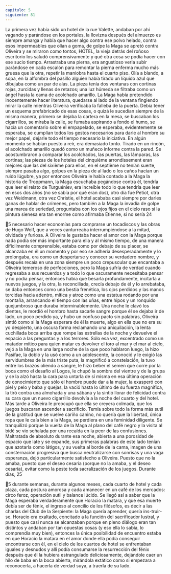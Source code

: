 ```yaml
---
capitulo: 5
siguiente: 81
---
```


La primera vez había sido un hotel de la rue Valette, andaban por ahí
vagando y parándose en los portales, la llovizna después del almuerzo es
siempre amarga y había que hacer algo contra ese polvo helado, contra esos
impermeables que olían a goma, de golpe la Maga se apretó contra Oliveira y se
miraron como tontos, HOTEL, la vieja detrás del roñoso escritorio los saludó
comprensivamente y qué otra cosa se podía hacer con ese sucio tiempo.
Arrastraba una pierna, era angustioso verla subir parándose en cada escalón
para remontar la pierna enferma mucho más gruesa que la otra, repetir la
maniobra hasta el cuarto piso. Olía a blando, a sopa, en la alfombra del pasillo
alguien había tirado un líquido azul que dibujaba como un par de alas. La pieza
tenía dos ventanas con cortinas rojas, zurcidas y llenas de retazos; una luz
húmeda se filtraba como un ángel hasta la cama de acolchado amarillo.
La Maga había pretendido inocentemente hacer literatura, quedarse al lado de
la ventana fingiendo mirar la calle mientras Oliveira verificaba la falleba de la
puerta. Debía tener un esquema prefabricado de esas cosas, o quizá le sucedían
siempre de la misma manera, primero se dejaba la cartera en la mesa, se
buscaban los cigarrillos, se miraba la calle, se fumaba aspirando a fondo el humo,
se hacía un comentario sobre el empapelado, se esperaba, evidentemente se
esperaba, se cumplían todos los gestos necesarios para darle al hombre su mejor
papel, dejarle todo el tiempo necesario la iniciativa. En algún momento se habían
puesto a reír, era demasiado tonto. Tirado en un rincón, el acolchado amarillo
quedó como un muñeco informe contra la pared.
Se acostumbraron a comparar los acolchados, las puertas, las lámparas, las
cortinas; las piezas de los hoteles del cinquième arrondissement eran mejores que
las del sixième para ellos, en el septième no tenían suerte, siempre pasaba algo,
golpes en la pieza de al lado o los caños hacían un ruido lúgubre, ya por entonces
Oliveira le había contado a la Maga la historia de Troppmann, la Maga
escuchaba pegándose contra él, tendría que leer el relato de Turguéniev, era
increíble todo lo que tendría que leer en esos dos años (no se sabía por qué eran
dos), otro día fue Petiot, otra vez Weidmann, otra vez Christie, el hotel acababa
casi siempre por darles ganas de hablar de crímenes, pero también a la Maga la
invadía de golpe una marea de seriedad, preguntaba con los ojos fijos en el cielo
raso si la pintura sienesa era tan enorme como afirmaba Etienne, si no sería
24

5
necesario hacer economías para comprarse un tocadiscos y las obras de Hugo
Wolf, que a veces canturreaba interrumpiéndose a la mitad, olvidada y furiosa. A
Oliveira le gustaba hacer el amor con la Maga porque nada podía ser más
importante para ella y al mismo tiempo, de una manera difícilmente
comprensible, estaba como por debajo de su placer, se alcanzaba en él un
momento y por eso se adhería desesperadamente y lo prolongaba, era como un
despertarse y conocer su verdadero nombre, y después recaía en una zona
siempre un poco crepuscular que encantaba a Oliveira temeroso de perfecciones,
pero la Maga sufría de verdad cuando regresaba a sus recuerdos y a todo lo que
oscuramente necesitaba pensar y no podía pensar, entonces había que besarla
profundamente, incitarla a nuevos juegos, y la otra, la reconciliada, crecía debajo
de él y lo arrebataba, se daba entonces como una bestia frenética, los ojos
perdidos y las manos torcidas hacia adentro, mítica y atroz como una estatua
rodando por una montaña, arrancando el tiempo con las uñas, entre hipos y un
ronquido quejumbroso que duraba interminablemente. Una noche le clavó los
dientes, le mordió el hombro hasta sacarle sangre porque él se dejaba ir de lado,
un poco perdido ya, y hubo un confuso pacto sin palabras, Oliveira sintió como
si la Maga esperara de él la muerte, algo en ella que no era su yo despierto, una
oscura forma reclamando una aniquilación, la lenta cuchillada boca arriba que
rompe las estrellas de la noche y devuelve el espacio a las preguntas y a los
terrores. Sólo esa vez, excentrado como un matador mítico para quien matar es
devolver el toro al mar y el mar al cielo, vejó a la Maga en una larga noche de la
que poco hablaron luego, la hizo Pasifae, la dobló y la usó como a un
adolescente, la conoció y le exigió las servidumbres de la más triste puta, la
magnificó a constelación, la tuvo entre los brazos oliendo a sangre, le hizo beber
el semen que corre por la boca como el desafío al Logos, le chupó la sombra del
vientre y de la grupa y se la alzó hasta la cara para untarla de sí misma en esa
última operación de conocimiento que sólo el hombre puede dar a la mujer, la
exasperó con piel y pelo y baba y quejas, la vació hasta lo último de su fuerza
magnífica, la tiró contra una almohada y una sábana y la sintió llorar de felicidad
contra su cara que un nuevo cigarrillo devolvía a la noche del cuarto y del hotel.
Más tarde a Oliveira le preocupó que ella se creyera colmada, que los juegos
buscaran ascender a sacrificio. Temía sobre todo la forma más sutil de la gratitud
que se vuelve cariño canino, no quería que la libertad, única ropa que le caía bien
a la Maga, se perdiera en una feminidad diligente. Se tranquilizó porque la
vuelta de la Maga al plano del café negro y la visita al bidé se vio señalada por
una recaída en la peor de las confusiones. Maltratada de absoluto durante esa
noche, abierta a una porosidad de espacio que late y se expande, sus primeras
palabras de este lado tenían que azotarla como látigos, y su vuelta al borde de la
cama, imagen de una consternación progresiva que busca neutralizarse con
sonrisas y una vaga esperanza, dejó particularmente satisfecho a Oliveira. Puesto
que no la amaba, puesto que el deseo cesaría (porque no la amaba, y el deseo
cesaría), evitar como la peste toda sacralización de los juegos. Durante días,
25

5
durante semanas, durante algunos meses, cada cuarto de hotel y cada plaza, cada
postura amorosa y cada amanecer en un café de los mercados: circo feroz,
operación sutil y balance lúcido. Se llegó así a saber que la Maga esperaba
verdaderamente que Horacio la matara, y que esa muerte debía ser de fénix, el
ingreso al concilio de los filósofos, es decir a las charlas del Club de la Serpiente:
la Maga quería aprender, quería ins-truir-se. Horacio era exaltado, concitado a la
función del sacrificador lustral, y puesto que casi nunca se alcanzaban porque en
pleno diálogo eran tan distintos y andaban por tan opuestas cosas (y eso ella lo
sabía, lo comprendía muy bien), entonces la única posibilidad de encuentro
estaba en que Horacio la matara en el amor donde ella podía conseguir
encontrarse con él, en el cielo de los cuartos de hotel se enfrentaban iguales y
desnudos y allí podía consumarse la resurrección del fénix después que él la
hubiera estrangulado deliciosamente, dejándole caer un hilo de baba en la boca
abierta, mirándola extático como si empezara a reconocerla, a hacerla de verdad
suya, a traerla de su lado.
